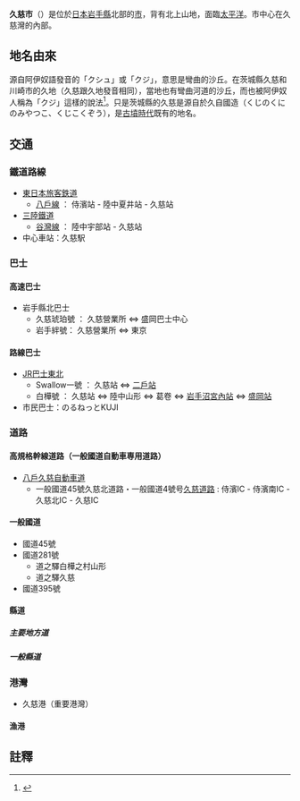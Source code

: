 {{日本都市
|自治體名=久慈市
|圖像=[[File:Kosode_Kaigan.JPG|240px]]
|圖像說明=[[小袖海濱|小袖海濱]]
|市章=[[File:Emblem_of_Kuji,_Iwate.svg|100px]]
|日文原名=久慈市
|平假名=くじし
|羅馬字拼音=Kuji-shi
|都道府縣=岩手縣
|支廳=
|編號=03207-7
|面積=633.14
|邊界未定=
|人口=35,914
|統計時間=2013年7月1日
|自治體=[[輕米町|輕米町]]、[[九戶村|九戶村]]、[[洋野町|洋野町]]、[[野田村|野田村]]、[[岩泉町|岩泉町]]、[[葛卷町|葛卷町]]
|樹=[[垂枝樺|垂枝樺]]
|花=[[杜鵑花|杜鵑花]]
|鳥=[[日本樹鶯|日本樹鶯]]
|其他象徵物=
|其他象徵=
|市長={{link-ja|山內隆文|山内隆文}}
|議員數=24
|郵遞區號=028-8030
|所在地=久慈市川崎町1番1號
|電話號碼=194-52-2111
|外部連結={{url|http://www.city.kuji.iwate.jp/}}
|經度=
|緯度=
|地圖=
|註記=
}}
'''久慈市'''（{{jpn|j=久慈市|hg=くじし|rm=Kuji shi|f=y}}）是位於[[日本|日本]][[岩手縣|岩手縣]]北部的[[市|市]]，背有北上山地，面臨[[太平洋|太平洋]]。市中心在久慈灣的內部。

== 地名由來 ==
源自阿伊奴語發音的「クシュ」或「クジ」，意思是彎曲的沙丘。在茨城縣久慈和川崎市的久地（久慈跟久地發音相同），當地也有彎曲河道的沙丘，而也被阿伊奴人稱為「クジ」這樣的說法<ref>{{Cite web |url=http://kujicity.com/a.kujicity.49kuji.htm |title=久慈市役所ホームページ |accessdate=2020-12-14 |archive-date=2017-03-03 |archive-url=https://web.archive.org/web/20170303193025/http://kujicity.com/a.kujicity.49kuji.htm |dead-url=no }}</ref>。只是茨城縣的久慈是源自於久自國造（くじのくにのみやつこ、くじこくぞう），是[[古墳時代|古墳時代]]既有的地名。

== 交通 ==
=== 鐵道路線 ===
* [[東日本旅客鉄道|東日本旅客鉄道]]
** [[八戶線|八戶線]] ： 侍濱站 - 陸中夏井站 - 久慈站
* [[三陸鐵道|三陸鐵道]]
** [[谷灣線|谷灣線]] ： 陸中宇部站 - 久慈站
*中心車站：久慈駅

=== 巴士 ===
==== 高速巴士 ====
* 岩手縣北巴士
** 久慈琥珀號 ： 久慈營業所 ⇔ 盛岡巴士中心
** 岩手絆號： 久慈營業所 ⇔ 東京

==== 路線巴士 ====
* [[JR巴士東北|JR巴士東北]]
** Swallow一號 ： 久慈站 ⇔ [[二戶站|二戶站]]
** 白樺號 ： 久慈站 ⇔ 陸中山形 ⇔ 葛卷 ⇔ [[岩手沼宮內站|岩手沼宮內站]] ⇔ [[盛岡站|盛岡站]]
* 市民巴士：のるねっとKUJI

=== 道路 ===
==== 高規格幹線道路（一般國道自動車専用道路） ====
* [[八戶久慈自動車道|八戶久慈自動車道]]
** 一般國道45號久慈北道路・一般國道4號号[[八戶久慈自動車道#久慈道路|久慈道路]] : 侍濱IC - 侍濱南IC - 久慈北IC - 久慈IC

==== 一般國道 ====
* 國道45號
* 國道281號
** 道之驛白樺之村山形
** 道之驛久慈
* 國道395號

==== 縣道 ====
===== 主要地方道 =====
{{columns-list|2|
* 岩手縣道5號一戶山形線
* 岩手縣道7號久慈岩泉線
* 岩手縣道29號野田山形線
* 岩手縣道42號戶呂町輕米線
}}

===== 一般縣道 =====
{{columns-list|2|
* 岩手縣道124號久慈停車場線
* 岩手縣道125號陸中夏井停車場線
* 岩手縣道149號侍濱停車場線
* 岩手縣道153號侍濱停車場阿子木線
* 岩手縣道268號野田長内線
* 岩手縣道272號戸田荷軽部線
* 岩手縣道279號侍濱夏井線
* 岩手縣道292號大野山形線
}}

=== 港灣 ===
* 久慈港（重要港灣）
==== 漁港 ====
{{columns-list|3|
* 桑畑漁港
* 田子之木漁港
* 川津內漁港
* 横沼漁港
* 白前漁港
* 麥生漁港
* 久慈湊漁港
* 舟渡漁港
* 小袖漁港
* 久喜漁港
}}

== 註釋 ==
{{Reflist}}

{{岩手縣}}
{{Authority control}}
